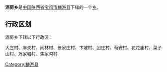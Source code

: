 {{中国乡级行政区
|行政区全称 = 酒房乡
|景观照片文件名 = 
|景观照片描述 = 
|汉语拼音 =
|其他语言 = 
|其他语言名称 = 
|位置图文件名 = 
|位置图描述 = 
|自定义图片=
|上级行政区 = [[陕西省|陕西省]][[宝鸡市|宝鸡市]][[麟游县|麟游县]]
|行政区类别 = [[乡级行政区|乡]]
|行政区划代码 = 
|行政区划 = 
|村委会 = 
|居委会 = 
|建置时间 = 
|领导职位 = 
|领导名称 = 
|政府驻地 = 
|毗邻 = 
|地理坐标 = 
|总面积 = 
|总人口 = 
|户籍人口 = 
|户籍人口年份 = 
|常住人口 = 
|常住人口年份 = 
|人口密度 = 
|GDP = 
|邮政编码 = 
|电话区号 = 
|官方网站 = 
|网站名称 = 
}}
'''酒房乡'''是[[中华人民共和国|中国]][[陕西省|陕西省]][[宝鸡市|宝鸡市]][[麟游县|麟游县]]下辖的一个[[乡级行政区|乡]]。

== 行政区划 ==
酒房乡下辖以下行政区：

大庄村、麻夫村、闹林村、景家庄村、卞坡村、团庄村、苟安村、花花庙村、菜子山村、万家城村、焦家沟村

{{陕西小作品}}
{{麟游县行政区划}}

[[Category:麟游县|Category:麟游县]]